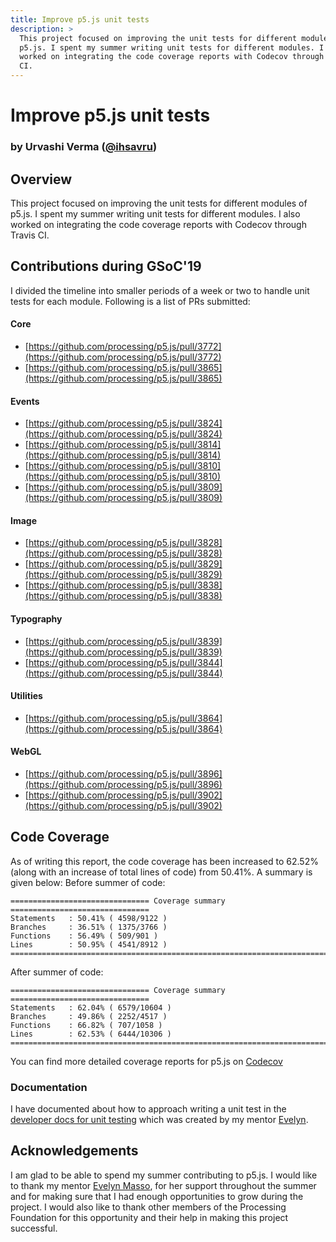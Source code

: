 ```yaml
---
title: Improve p5.js unit tests
description: >
  This project focused on improving the unit tests for different modules of
  p5.js. I spent my summer writing unit tests for different modules. I also
  worked on integrating the code coverage reports with Codecov through Travis
  CI.
---
```

# Improve p5.js unit tests

### by Urvashi Verma ([@ihsavru](https://github.com/ihsavru))

## Overview

This project focused on improving the unit tests for different modules of p5.js. I spent my summer writing unit tests for different modules. I also worked on integrating the code coverage reports with Codecov through Travis CI.

## Contributions during GSoC'19

I divided the timeline into smaller periods of a week or two to handle unit tests for each module. Following is a list of PRs submitted:

#### Core

* [https://github.com/processing/p5.js/pull/3772](https://github.com/processing/p5.js/pull/3772)
* [https://github.com/processing/p5.js/pull/3865](https://github.com/processing/p5.js/pull/3865)

#### Events

* [https://github.com/processing/p5.js/pull/3824](https://github.com/processing/p5.js/pull/3824)
* [https://github.com/processing/p5.js/pull/3814](https://github.com/processing/p5.js/pull/3814)
* [https://github.com/processing/p5.js/pull/3810](https://github.com/processing/p5.js/pull/3810)
* [https://github.com/processing/p5.js/pull/3809](https://github.com/processing/p5.js/pull/3809)

#### Image

* [https://github.com/processing/p5.js/pull/3828](https://github.com/processing/p5.js/pull/3828)
* [https://github.com/processing/p5.js/pull/3829](https://github.com/processing/p5.js/pull/3829)
* [https://github.com/processing/p5.js/pull/3838](https://github.com/processing/p5.js/pull/3838)

#### Typography

* [https://github.com/processing/p5.js/pull/3839](https://github.com/processing/p5.js/pull/3839)
* [https://github.com/processing/p5.js/pull/3844](https://github.com/processing/p5.js/pull/3844)

#### Utilities

* [https://github.com/processing/p5.js/pull/3864](https://github.com/processing/p5.js/pull/3864)

#### WebGL

* [https://github.com/processing/p5.js/pull/3896](https://github.com/processing/p5.js/pull/3896)
* [https://github.com/processing/p5.js/pull/3902](https://github.com/processing/p5.js/pull/3902)

## Code Coverage

As of writing this report, the code coverage has been increased to 62.52% (along with an increase of total lines of code) from 50.41%. A summary is given below:
Before summer of code:

```
=============================== Coverage summary ===============================  
Statements   : 50.41% ( 4598/9122 )  
Branches     : 36.51% ( 1375/3766 )  
Functions    : 56.49% ( 509/901 )  
Lines        : 50.95% ( 4541/8912 )  
================================================================================
```

After summer of code:

```
=============================== Coverage summary ===============================  
Statements   : 62.04% ( 6579/10604 )  
Branches     : 49.86% ( 2252/4517 )  
Functions    : 66.82% ( 707/1058 )  
Lines        : 62.53% ( 6444/10306 )  
================================================================================
```

You can find more detailed coverage reports for p5.js on [Codecov](https://codecov.io/gh/processing/p5.js)

### Documentation

I have documented about how to approach writing a unit test in the [developer docs for unit testing](https://github.com/processing/p5.js/blob/main/contributor_docs/unit_testing/) which was created by my mentor [Evelyn](https://github.com/outofambit).

## Acknowledgements

I am glad to be able to spend my summer contributing to p5.js. I would like to thank my mentor [Evelyn Masso](https://github.com/outofambit), for her support throughout the summer and for making sure that I had enough opportunities to grow during the project. I would also like to thank other members of the Processing Foundation for this opportunity and their help in making this project successful.

